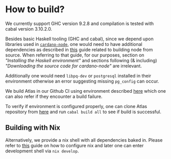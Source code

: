 # How to build?

We currently support GHC version 9.2.8 and compilation is tested with cabal version 3.10.2.0.

Besides basic Haskell tooling (GHC and cabal), since we depend upon libraries used in [`cardano-node`](https://github.com/IntersectMBO/cardano-node), one would need to have additional dependencies as described in [this](https://github.com/input-output-hk/cardano-node-wiki/blob/0e31e6805407ea7059bcf1afccdd84fb275c12e6/docs/getting-started/install.md) guide related to building node from source. When referring to that guide, for our purposes, section on _"Installing the Haskell environment"_ and sections following (& including) _"Downloading the source code for cardano-node"_ are irrelevant.

Additionally one would need `libpq-dev` or `postgresql` installed in their environment otherwise an error suggesting missing `pg_config` can occur.

We build Atlas in our Github CI using environment described [here](https://github.com/geniusyield/atlas/blob/main/.github/workflows/haskell.yml) which one can also refer if they encounter a build failure.

To verify if environment is configured properly, one can clone Atlas repository from [here](https://github.com/geniusyield/atlas/tree/main) and run `cabal build all` to see if build is successful.


## Building with Nix

Alternatively, we provide a nix shell with all dependencies baked in. Please refer to [this](https://github.com/input-output-hk/iogx/blob/c6ce7f034717ed0c0e9c6dd8fa2f898a15439627/doc/nix-setup-guide.md) guide on how to configure nix and later one can enter development shell via `nix develop`.
